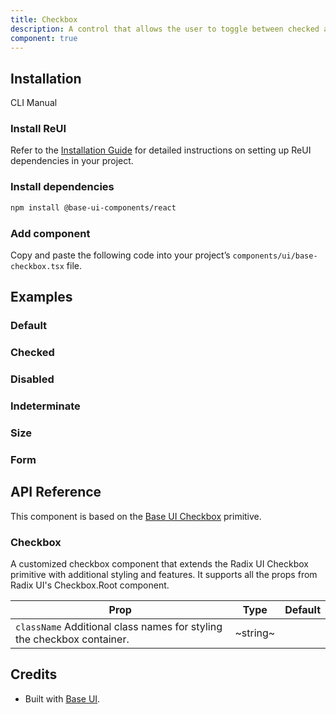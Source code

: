```yaml
---
title: Checkbox
description: A control that allows the user to toggle between checked and not checked.
component: true
---
```


## Installation

<Tabs defaultValue="cli">

<TabsList>
  <TabsTrigger value="cli">CLI</TabsTrigger>
  <TabsTrigger value="manual">Manual</TabsTrigger>
</TabsList>

<TabsContent value="cli">
  <CliCommands name="checkbox" />
</TabsContent>

<TabsContent value="manual">    
<Steps>

### Install ReUI

Refer to the [Installation Guide](/docs/installation) for detailed instructions on setting up ReUI dependencies in your project.

### Install dependencies

```bash
npm install @base-ui-components/react
```

### Add component

Copy and paste the following code into your project’s `components/ui/base-checkbox.tsx` file.

<ComponentPreview name="base-checkbox" />

</Steps>

</TabsContent>

</Tabs>

## Examples

### Default

<ExamplePreview path="base-checkbox/default" />

### Checked

<ExamplePreview path="base-checkbox/checked" />

### Disabled

<ExamplePreview path="base-checkbox/disabled" />

### Indeterminate

<ExamplePreview path="base-checkbox/indeterminate" />

### Size

<ExamplePreview path="base-checkbox/size" />

### Form

<ExamplePreview path="base-checkbox/form" />

## API Reference

This component is based on the [Base UI Checkbox](https://base-ui.com/react/components/checkbox) primitive.

### Checkbox

A customized checkbox component that extends the Radix UI Checkbox primitive with additional styling and features. It supports all the props from Radix UI's Checkbox.Root component.

| **Prop**                                                                                          | **Type** | **Default** |
| ------------------------------------------------------------------------------------------------- | -------- | ----------- |
| `className` <PopoverInfo>Additional class names for styling the checkbox container.</PopoverInfo> | ~string~ | <Na/>       |

## Credits

- Built with [Base UI](https://base-ui.com/react/components/checkbox).
